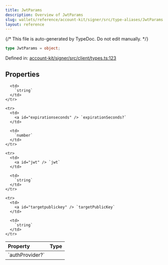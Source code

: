 ```yaml
---
title: JwtParams
description: Overview of JwtParams
slug: wallets/reference/account-kit/signer/src/type-aliases/JwtParams
layout: reference
---
```


{/* This file is auto-generated by TypeDoc. Do not edit manually. */}

```ts
type JwtParams = object;
```

Defined in: [account-kit/signer/src/client/types.ts:123](https://github.com/alchemyplatform/aa-sdk/blob/08ef11b1fc98663df6a97fa93722c7f14b33f1cc/account-kit/signer/src/client/types.ts#L123)

## Properties

<table>
  <thead>
    <tr>
      <th align="left">Property</th>
      <th align="left">Type</th>
    </tr>
  </thead>

  <tbody>
    <tr>
      <td>
        <a id="authprovider" /> `authProvider?`
      </td>

      <td>
        `string`
      </td>
    </tr>

    <tr>
      <td>
        <a id="expirationseconds" /> `expirationSeconds?`
      </td>

      <td>
        `number`
      </td>
    </tr>

    <tr>
      <td>
        <a id="jwt" /> `jwt`
      </td>

      <td>
        `string`
      </td>
    </tr>

    <tr>
      <td>
        <a id="targetpublickey" /> `targetPublicKey`
      </td>

      <td>
        `string`
      </td>
    </tr>

  </tbody>
</table>
